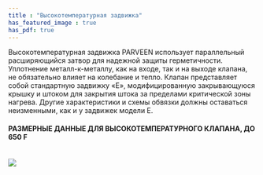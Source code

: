 ```yaml
---
title : "Высокотемпературная задвижка"
has_featured_image : true
has_pdf: true
---
```


Высокотемпературная задвижка PARVEEN использует параллельный расширяющийся затвор для надежной защиты герметичности. Уплотнение металл-к-металлу, как на входе, так и на выходе клапана, не обязательно влияет на колебание и тепло. Клапан представляет собой стандартную задвижку «Е», модифицированную закрывающуюся крышку и штоком для закрытия штока за пределами критической зоны нагрева. Другие характеристики и схемы обвязки должны оставаться неизменными, как и у задвижек модели E.

#### РАЗМЕРНЫЕ ДАННЫЕ ДЛЯ ВЫСОКОТЕМПЕРАТУРНОГО КЛАПАНА, ДО 650 F

<br />

<Image src={image} />